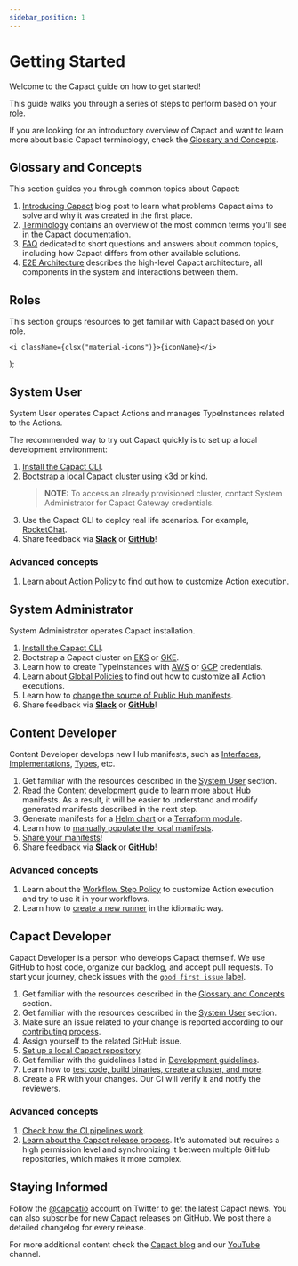 ```yaml
---
sidebar_position: 1
---
```


# Getting Started

Welcome to the Capact guide on how to get started!

This guide walks you through a series of steps to perform based on your [role](/community/user-profiles#profiles).

If you are looking for an introductory overview of Capact and want to learn more about basic Capact terminology, check the [Glossary and Concepts](#glossary-and-concepts).

## Glossary and Concepts

This section guides you through common topics about Capact:

1. [Introducing Capact](/blog/introducing-capact) blog post to learn what problems Capact aims to solve and why it was created in the first place.
2. [Terminology](./terminology.md) contains an overview of the most common terms you’ll see in the Capact documentation.
3. [FAQ](./faq.md) dedicated to short questions and answers about common topics, including how Capact differs from other available solutions.
4. [E2E Architecture](./architecture/e2e-architecture.md) describes the high-level Capact architecture, all components in the system and interactions between them.

## Roles

This section groups resources to get familiar with Capact based on your role.


	<i className={clsx("material-icons")}>{iconName}</i>
);

## <Icon iconName="people" /> System User

System User operates Capact Actions and manages TypeInstances related to the Actions.

The recommended way to try out Capact quickly is to set up a local development environment:

1. [Install the Capact CLI](./cli/getting-started.mdx).
2. [Bootstrap a local Capact cluster using k3d or kind](./installation/local.mdx).
    >**NOTE:** To access an already provisioned cluster, contact System Administrator for Capact Gateway credentials.
3. Use the Capact CLI to deploy real life scenarios. For example, [RocketChat](./example/rocketchat-installation.md).
4. Share feedback via [**Slack**](/community/slack) or [**GitHub**](https://github.com/capactio/capact/issues)!

### Advanced concepts

1. Learn about [Action Policy](./feature/policies/action-policy.md) to find out how to customize Action execution.

## <Icon iconName="admin_panel_settings" /> System Administrator

System Administrator operates Capact installation.

1. [Install the Capact CLI](./cli/getting-started.mdx).
2. Bootstrap a Capact cluster on [EKS](./installation/aws-eks.md) or [GKE](./installation/gcp-gke.md).
3. Learn how to create TypeInstances with [AWS](./example/typeinstances.md#aws-credentials) or [GCP](./example/typeinstances.md#gcp-service-account) credentials.
4. Learn about [Global Policies](./feature/policies/action-policy.md) to find out how to customize all Action executions.
5. Learn how to [change the source of Public Hub manifests](./example/public-hub-content.mdx#change-the-hub-manifest-source).
6. Share feedback via [**Slack**](/community/slack) or [**GitHub**](https://github.com/capactio/capact/issues)!

## <Icon iconName="file_copy" /> Content Developer

Content Developer develops new Hub manifests, such as [Interfaces](https://github.com/capactio/capact/tree/main/ocf-spec/0.0.1/README.md#interface), [Implementations](https://github.com/capactio/capact/tree/main/ocf-spec/0.0.1/README.md#implementation), [Types](https://github.com/capactio/capact/tree/main/ocf-spec/0.0.1/README.md#type), etc.

1. Get familiar with the resources described in the [System User](#system-user) section.
2. Read the [Content development guide](./content-development/guide.md) to learn more about Hub manifests. As a result, it will be easier to understand and modify generated manifests described in the next step.
3. Generate manifests for a [Helm chart](./content-development/generating.md#generating-helm-implementation) or a [Terraform module](./content-development/generating.md#generating-terraform-implementation).
5. Learn how to [manually populate the local manifests](./example/public-hub-content.mdx#populate-the-manifests-into-hub).
7. [Share your manifests](./example/public-hub-content.mdx#submit-manifest-to-the-community-repository)!
6. Share feedback via [**Slack**](/community/slack) or [**GitHub**](https://github.com/capactio/capact/issues)!

### Advanced concepts

1. Learn about the [Workflow Step Policy](./feature/policies/workflow-step-policy.md) to customize Action execution and try to use it in your workflows.
2. Learn how to [create a new runner](./architecture/runner.md#development) in the idiomatic way.

## <Icon iconName="memory" /> Capact Developer

Capact Developer is a person who develops Capact themself. We use GitHub to host code, organize our backlog, and accept pull requests. To start your journey, check issues with the [`good first issue` label](https://github.com/capactio/capact/labels/good%20first%20issue).

1. Get familiar with the resources described in the [Glossary and Concepts](#glossary-and-concepts) section.
2. Get familiar with the resources described in the [System User](#system-user) section.
3. Make sure an issue related to your change is reported according to our [contributing process](/community/contributing#create-a-pull-request).
4. Assign yourself to the related GitHub issue.
3. [Set up a local Capact repository](/community/development/git-workflow).
4. Get familiar with the guidelines listed in [Development guidelines](/community/development/development-guidelines).
5. Learn how to [test code, build binaries, create a cluster, and more](/community/development/development-guide).
9. Create a PR with your changes. Our CI will verify it and notify the reviewers.

### Advanced concepts

1. [Check how the CI pipelines work](/community/development/ci).
2. [Learn about the Capact release process](/community/release). It's automated but requires a high permission level and synchronizing it between multiple GitHub repositories, which makes it more complex.

## <Icon iconName="notifications_active" /> Staying Informed

Follow the [@capcatio](https://twitter.com/capactio) account on Twitter to get the latest Capact news. You can also subscribe for new [Capact](https://github.com/capactio/capact) releases on GitHub. We post there a detailed changelog for every release.

For more additional content check the [Capact blog](/blog) and our [YouTube](https://www.youtube.com/channel/UCajXtDttqVuZ_Bl7M3_qA8w) channel.
